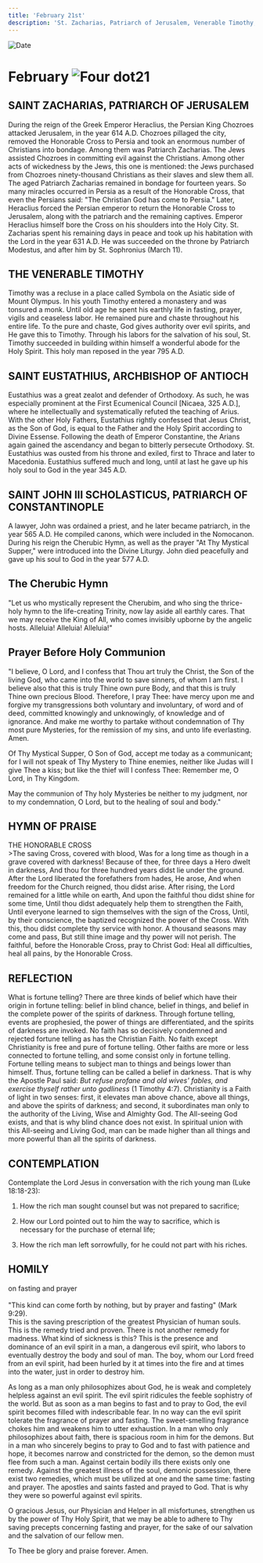 ```yaml
---
title: 'February 21st'
description: 'St. Zacharias, Patriarch of Jerusalem, Venerable Timothy, St. Eustathius, Archbishop of Antioch, St. John III Scholasticus, Patriarch of Constantinople'
---
```


<RunningHead />
<Image src="/title-imprint.png" height={68} width={50} alt="Date" className="title-imprint"/>

# <div id="date">February <Image className="four-dot" src="/four-dot.png" height={15} width={15} alt="Four dot" />21</div>

## SAINT ZACHARIAS, PATRIARCH OF JERUSALEM

During the reign of the Greek Emperor Heraclius, the Persian King Chozroes attacked Jerusalem, in the year 614 A.D. Chozroes pillaged the city, removed the Honorable Cross to Persia and took an enormous number of Christians into bondage. Among them was Patriarch Zacharias. The Jews assisted Chozroes in committing evil against the Christians. Among other acts of wickedness by the Jews, this one is mentioned: the Jews purchased from Chozroes ninety-thousand Christians as their slaves and slew them all. The aged Patriarch Zacharias remained in bondage for fourteen years. So many miracles occurred in Persia as a result of the Honorable Cross, that even the Persians said: "The Christian God has come to Persia." Later, Heraclius forced the Persian emperor to return the Honorable Cross to Jerusalem, along with the patriarch and the remaining captives. Emperor Heraclius himself bore the Cross on his shoulders into the Holy City. St. Zacharias spent his remaining days in peace and took up his habitation with the Lord in the year 631 A.D. He was succeeded on the throne by Patriarch Modestus, and after him by St. Sophronius (March 11).

## THE VENERABLE TIMOTHY

Timothy was a recluse in a place called Symbola on the Asiatic side of Mount Olympus. In his youth Timothy entered a monastery and was tonsured a monk. Until old age he spent his earthly life in fasting, prayer, vigils and ceaseless labor. He remained pure and chaste throughout his entire life. To the pure and chaste, God gives authority over evil spirits, and He gave this to Timothy. Through his labors for the salvation of his soul, St. Timothy succeeded in building within himself a wonderful abode for the Holy Spirit. This holy man reposed in the year 795 A.D.

## SAINT EUSTATHIUS, ARCHBISHOP OF ANTIOCH

Eustathius was a great zealot and defender of Orthodoxy. As such, he was especially prominent at the First Ecumenical Council [Nicaea, 325 A.D.], where he intellectually and systematically refuted the teaching of Arius. With the other Holy Fathers, Eustathius rightly confessed that Jesus Christ, as the Son of God, is equal to the Father and the Holy Spirit according to Divine Essense. Following the death of Emperor Constantine, the Arians again gained the ascendancy and began to bitterly persecute Orthodoxy. St. Eustathius was ousted from his throne and exiled, first to Thrace and later to Macedonia. Eustathius suffered much and long, until at last he gave up his holy soul to God in the year 345 A.D.

## SAINT JOHN III SCHOLASTICUS, PATRIARCH OF CONSTANTINOPLE

A lawyer, John was ordained a priest, and he later became patriarch, in the year 565 A.D. He compiled canons, which were included in the Nomocanon. During his reign the Cherubic Hymn, as well as the prayer "At Thy Mystical Supper," were introduced into the Divine Liturgy. John died peacefully and gave up his soul to God in the year 577 A.D.


## The Cherubic Hymn

"Let us who mystically represent the Cherubim, and who sing the thrice-holy hymn to the life-creating Trinity, now lay aside all earthly cares. That we may receive the King of All, who comes invisibly upborne by the angelic hosts. Alleluia! Alleluia! Alleluia!"


## Prayer Before Holy Communion

"I believe, O Lord, and I confess that Thou art truly the Christ, the Son of the living God, who came into the world to save sinners, of whom I am first. I believe also that this is truly Thine own pure Body, and that this is truly Thine own precious Blood. Therefore, I pray Thee: have mercy upon me and forgive my transgressions both voluntary and involuntary, of word and of deed, committed knowingly and unknowingly, of knowledge and of ignorance. And make me worthy to partake without condemnation of Thy most pure Mysteries, for the remission of my sins, and unto life everlasting. Amen.

Of Thy Mystical Supper, O Son of God, accept me today as a communicant; for I will not speak of Thy Mystery to Thine enemies, neither like Judas will I give Thee a kiss; but like the thief will I confess Thee: Remember me, O Lord, in Thy Kingdom.

May the communion of Thy holy Mysteries be neither to my judgment, nor to my condemnation, O Lord, but to the healing of soul and body."


## HYMN OF PRAISE
<div style={{textAlign:'center', color:'crimson', fontWeight:'bold'}}>
THE HONORABLE CROSS
</div>
>The saving Cross, covered with blood,  
Was for a long time as though in a grave covered with darkness!  
Because of thee, for three days a Hero dwelt in darkness,  
And thou for three hundred years didst lie under the ground.  
After the Lord liberated the forefathers from hades, He arose,  
And when freedom for the Church reigned, thou didst arise.  
After rising, the Lord remained for a little while on earth,  
And upon the faithful thou didst shine for some time,  
Until thou didst adequately help them to strengthen the Faith,  
Until everyone learned to sign themselves with the sign of the Cross,  
Until, by their conscience, the baptized recognized the power of the Cross.  
With this, thou didst complete thy service with honor.  
A thousand seasons may come and pass,  
But still thine image and thy power will not perish.  
The faithful, before the Honorable Cross, pray to Christ God:  
Heal all difficulties, heal all pains, by the Honorable Cross.  


## REFLECTION

What is fortune telling? There are three kinds of belief which have their origin in fortune telling: belief in blind chance, belief in things, and belief in the complete power of the spirits of darkness. Through fortune telling, events are prophesied, the power of things are differentiated, and the spirits of darkness are invoked. No faith has so decisively condemned and rejected fortune telling as has the Christian Faith. No faith except Christianity is free and pure of fortune telling. Other faiths are more or less connected to fortune telling, and some consist only in fortune telling. Fortune telling means to subject man to things and beings lower than himself. Thus, fortune telling can be called a belief in darkness. That is why the Apostle Paul said: *But refuse profane and old wives' fables, and exercise thyself rather unto godliness* (1 Timothy 4:7). Christianity is a Faith of light in two senses: first, it elevates man above chance, above all things, and above the spirits of darkness; and second, it subordinates man only to the authority of the Living, Wise and Almighty God. The All-seeing God exists, and that is why blind chance does not exist. In spiritual union with this All-seeing and Living God, man can be made higher than all things and more powerful than all the spirits of darkness.


## CONTEMPLATION

Contemplate the Lord Jesus in conversation with the rich young man (Luke 18:18-23):

1. How the rich man sought counsel but was not prepared to sacrifice;

2. How our Lord pointed out to him the way to sacrifice, which is necessary for the purchase of eternal life;

3. How the rich man left sorrowfully, for he could not part with his riches.


## HOMILY
<div style={{textAlign:'center', color:'crimson', fontWeight:'bold'}}>
on fasting and prayer
</div><br />
<div style={{textAlign:'right'}}>
"This kind can come forth by nothing, but by prayer and fasting" (Mark 9:29).
</div>
This is the saving prescription of the greatest Physician of human souls. This is the remedy tried and proven. There is not another remedy for madness. What kind of sickness is this? This is the presence and dominance of an evil spirit in a man, a dangerous evil spirit, who labors to eventually destroy the body and soul of man. The boy, whom our Lord freed from an evil spirit, had been hurled by it at times into the fire and at times into the water, just in order to destroy him.

As long as a man only philosophizes about God, he is weak and completely helpless against an evil spirit. The evil spirit ridicules the feeble sophistry of the world. But as soon as a man begins to fast and to pray to God, the evil spirit becomes filled with indescribable fear. In no way can the evil spirit tolerate the fragrance of prayer and fasting. The sweet-smelling fragrance chokes him and weakens him to utter exhaustion. In a man who only philosophizes about faith, there is spacious room in him for the demons. But in a man who sincerely begins to pray to God and to fast with patience and hope, it becomes narrow and constricted for the demon, so the demon must flee from such a man. Against certain bodily ills there exists only one remedy. Against the greatest illness of the soul, demonic possession, there exist two remedies, which must be utilized at one and the same time: fasting and prayer. The apostles and saints fasted and prayed to God. That is why they were so powerful against evil spirits.

O gracious Jesus, our Physician and Helper in all misfortunes, strengthen us by the power of Thy Holy Spirit, that we may be able to adhere to Thy saving precepts concerning fasting and prayer, for the sake of our salvation and the salvation of our fellow men.

To Thee be glory and praise forever. Amen.